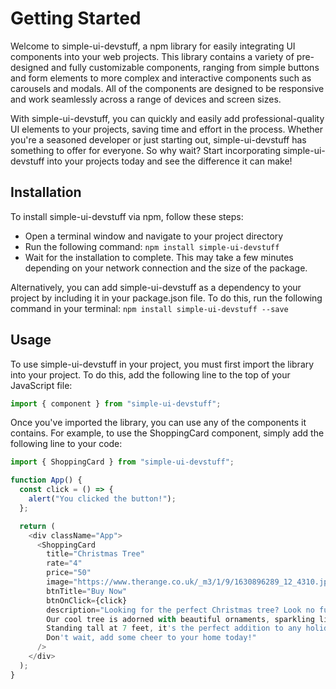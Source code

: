 # Getting Started

Welcome to simple-ui-devstuff, a npm library for easily integrating UI components into your web projects. This library contains a variety of pre-designed and fully customizable components, ranging from simple buttons and form elements to more complex and interactive components such as carousels and modals. All of the components are designed to be responsive and work seamlessly across a range of devices and screen sizes.

With simple-ui-devstuff, you can quickly and easily add professional-quality UI elements to your projects, saving time and effort in the process. Whether you're a seasoned developer or just starting out, simple-ui-devstuff has something to offer for everyone. So why wait? Start incorporating simple-ui-devstuff into your projects today and see the difference it can make!

## Installation

To install simple-ui-devstuff via npm, follow these steps:

- Open a terminal window and navigate to your project directory
- Run the following command: `npm install simple-ui-devstuff`
- Wait for the installation to complete. This may take a few minutes depending on your network connection and the size of the package.

Alternatively, you can add simple-ui-devstuff as a dependency to your project by including it in your package.json file. To do this, run the following command in your terminal: `npm install simple-ui-devstuff --save`

## Usage

To use simple-ui-devstuff in your project, you must first import the library into your project. To do this, add the following line to the top of your JavaScript file:

```js filename="App.js" {1} copy
import { component } from "simple-ui-devstuff";
```

Once you've imported the library, you can use any of the components it contains. For example, to use the ShoppingCard component, simply add the following line to your code:

```js filename="App.js" {1,4,5,6,8,9,10,11,12,13,14,15,16,17,18,19,20,21} copy
import { ShoppingCard } from "simple-ui-devstuff";

function App() {
  const click = () => {
    alert("You clicked the button!");
  };

  return (
    <div className="App">
      <ShoppingCard
        title="Christmas Tree"
        rate="4"
        price="50"
        image="https://www.therange.co.uk/_m3/1/9/1630896289_12_4310.jpg"
        btnTitle="Buy Now"
        btnOnClick={click}
        description="Looking for the perfect Christmas tree? Look no further! 
        Our cool tree is adorned with beautiful ornaments, sparkling lights, and a star on top.
        Standing tall at 7 feet, it's the perfect addition to any holiday decor. 
        Don't wait, add some cheer to your home today!"
      />
    </div>
  );
}
```
